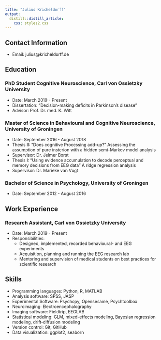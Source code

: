 ```yaml
---
title: "Julius Kricheldorff"
output:
  distill::distill_article:
    css: styles2.css
---
```


## Contact Information

- Email: julius@kricheldorff.de


## Education

### PhD Student Cognitive Neuroscience, Carl von Ossietzky University

- Date: March 2019 - Present
- Dissertation: "Decision-making deficits in Parkinson's disease"
- Advisor: Prof. Dr. med. K. Witt

### Master of Science in Behavioural and Cognitive Neuroscience, University of Groningen

- Date: September 2016 - August 2018
- Thesis II: "Does cognitive Processing add-up?" Assessing the assumption of pure insterion with a hidden semi-Markov model analysis
- Supervisor: Dr. Jelmer Borst 
- Thesis I: "Using evidence accumulation to decode perceptual and memory decisions from EEG data" A ridge regression analysis
- Supervisor: Dr. Marieke van Vugt

### Bachelor of Science in Psychology, University of Groningen

- Date: September 2012 - August 2016

## Work Experience

### Research Assistant, Carl von Ossietzky University

- Date: March 2019 - Present
- Responsibilities:
  - Designed, implemented, recorded behavioural- and EEG experiments 
  - Acquisition, planning and running the EEG research lab
  - Mentoring and supervision of medical students on best practices for scientific research 
  
## Skills

- Programming languages: Python, R, MATLAB
- Analysis software: SPSS, JASP
- Experimental Software: Psychopy, Opensesame, Psychtoolbox
- Neuroimaging: Electroencephalography
- Imaging software: Fieldtrip, EEGLAB
- Statistical modeling: GLM, mixed-effects modeling, Bayesian regression modeling, drift-diffusion modeling
- Version control: Git, GitHub
- Data visualization: ggplot2, seaborn

